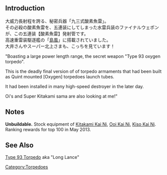 {{Template:Equipmentinfo
|name = 61cm Quintuple O<sub>2</sub> Torpedo Mount
|id = 58
|japanesename = 61cm五連装(酸素)魚雷
|icon = {{TorpedoWeapon}}
|type = Torpedo
|effect = {{Torpedo}}+12, {{Hit}}+1, {{Range}} Short
|scrap = {{Fuel}}2, {{Ammo}}3, {{Steel}}2
<slideshow sequence="forward" transition="fade" refresh="5000" center="true">
<div>[[File:Equipment58-1.png]]</div>
<div>[[File:Equipment58-2.png]]</div>
<div>[[File:Equipment58-3.png]]</div>
<div>[[File:Equipment58-4.png]]</div>
</slideshow>
|DD = lime
|CL = lime
|CLT = lime
|CA = lime
|CAV = lime
|SS = lime
|SSV = lime}}

==Introduction==
大威力長射程を誇る、秘密兵器「九三式酸素魚雷」。<br>
その必殺の酸素魚雷を、五連装にしてしまった水雷兵装のファイナルウェポンが、この五連装【酸素魚雷】発射管です。<br>
高速重雷装駆逐艦の「[[Shimakaze|島風]]」に搭載されていました。<br>
大井さんやスーパー北上さまも、こっちを見ています！

"Boasting a large power length range, the secret weapon "Type 93 oxygen torpedo".

This is the deadly final version of of torpedo armaments that had been built as Quint mounted [Oxygen] torpedoes launch tubes.

It had been installed in many high-speed destroyer in the later day.

Oi's and Super Kitakami sama are also looking at me!"

==Notes==
'''Unbuildable.''' Stock equipment of [[Kitakami|Kitakami Kai Ni]], [[Ooi|Ooi Kai Ni]], [[Kiso|Kiso Kai Ni]]. Ranking rewards for top 100 in May 2013.
==See Also==
[http://en.wikipedia.org/wiki/Type_93_torpedo Type 93 Torpedo] aka "Long Lance"

{{Equipmentlist}}
[[Category:Torpedoes]]